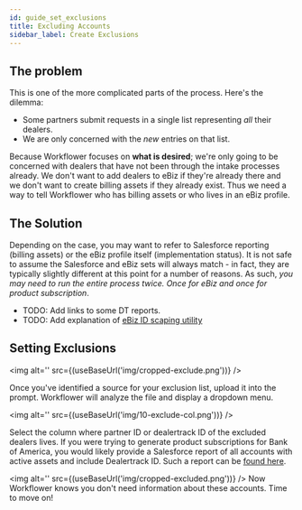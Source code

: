 ```yaml
---
id: guide_set_exclusions
title: Excluding Accounts
sidebar_label: Create Exclusions
---
```


## The problem

This is one of the more complicated parts of the process. Here's the dilemma:

- Some partners submit requests in a single list representing *all* their dealers.
- We are only concerned with the *new* entries on that list.

Because Workflower focuses on **what is desired**; we're only going to be concerned with dealers that have not been through the intake processes already. We don't want to add dealers to eBiz if they're already there and we don't want to create billing assets if they already exist. Thus we need a way to tell Workflower who has billing assets or who lives in an eBiz profile.

## The Solution

Depending on the case, you may want to refer to Salesforce reporting (billing assets) or the eBiz profile itself (implementation status). It is not safe to assume the Salesforce and eBiz sets will always match - in fact, they are typically slightly different at this point for a number of reasons. As such, *you may need to run the entire process twice. Once for eBiz and once for product subscription*.

- TODO: Add links to some DT reports.
- TODO: Add explanation of [eBiz ID scaping utility](https://ghe.coxautoinc.com/Darin-Cassler/workflower-client/blob/develop/lib/gatherEbizIds.js)


## Setting Exclusions

<img alt='' src={(useBaseUrl('img/cropped-exclude.png'))} />

Once you've identified a source for your exclusion list, upload it into the prompt. Workflower will analyze the file and display a dropdown menu.

<img alt='' src={(useBaseUrl('img/10-exclude-col.png'))} />

Select the column where partner ID or dealertrack ID of the excluded dealers lives. If you were trying to generate product subscriptions for Bank of America, you would likely provide a Salesforce report of all accounts with active assets and include Dealertrack ID. Such a report can be [found here](https://dealertrack-production.my.salesforce.com/00O0e000005kHgF).

<img alt='' src={(useBaseUrl('img/cropped-excluded.png'))} />
Now Workflower knows you don't need information about these accounts. Time to move on!
